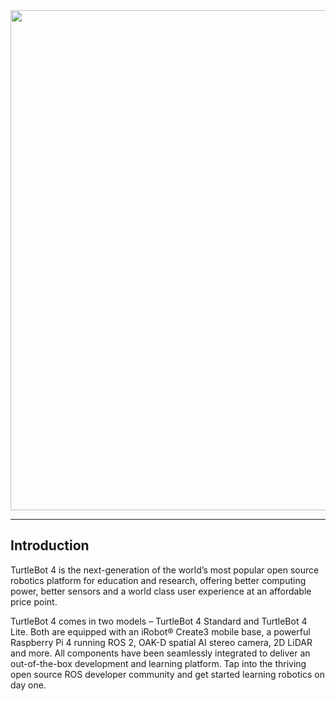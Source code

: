 <center>
  <img src="/img/robot_turtlebot4_1.jpg" width="800" />
</center>

----

## Introduction

TurtleBot 4 is the next-generation of the world’s most popular open source robotics platform for education and research, offering better computing power, better sensors and a world class user experience at an affordable price point.

TurtleBot 4 comes in two models – TurtleBot 4 Standard and TurtleBot 4 Lite.
Both are equipped with an iRobot® Create3 mobile base, a powerful Raspberry Pi 4 running ROS 2, OAK-D spatial AI stereo camera, 2D LiDAR and more. All components have been seamlessly integrated to deliver an out-of-the-box development and learning platform.
Tap into the thriving open source ROS developer community and get started learning robotics on day one.
